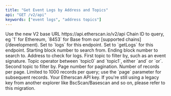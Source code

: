 ```yaml
---
title: "Get Event Logs by Address and Topics"
api: "GET /v2/api"
keywords: ["event logs", "address topics"]
---
```



<CreditChip description="Returns event logs from an address filtered by topics and block range" />

  <ParamField path="v2" type="string" default="v2">
    Use the new V2 base URL https://api.etherscan.io/v2/api
  </ParamField>
  <ParamField query="chainid" type="string" initialValue="1">
    Chain ID to query, eg `1` for Ethereum, `8453` for Base from our [supported chains](/development).
  </ParamField>
  <ParamField query="module" type="string" initialValue="logs">
    Set to `logs` for this endpoint.
  </ParamField>
  <ParamField query="action" type="string" initialValue="getLogs">
    Set to `getLogs` for this endpoint.
  </ParamField>
  <ParamField query="fromBlock" type="integer" initialValue="15073139">
    Starting block number to search from.
  </ParamField>
  <ParamField query="toBlock" type="integer" initialValue="15074139">
    Ending block number to search to.
  </ParamField>
  <ParamField query="address" type="string" initialValue="0x59728544b08ab483533076417fbbb2fd0b17ce3a">
    Address to check for logs.
  </ParamField>
  <ParamField query="topic0" type="string" initialValue="0x27c4f0403323142b599832f26acd21c74a9e5b809f2215726e244a4ac588cd7d">
    First topic to filter by, such as an event signature.
  </ParamField>
  <ParamField query="topic0_1_opr" type="string" initialValue="and">
    Topic operator between `topic0` and `topic1`, either `and` or `or`.
  </ParamField>
  <ParamField query="topic1" type="string" initialValue="0x00000000000000000000000023581767a106ae21c074b2276d25e5c3e136a68b">
    Second topic to filter by.
  </ParamField>
  <ParamField query="page" type="integer" initialValue="1">
    Page number for pagination.
  </ParamField>
  <ParamField query="offset" type="integer" initialValue="1000">
    Number of records per page. Limited to 1000 records per query; use the `page` parameter for subsequent records.
  </ParamField>
  <ParamField query="apikey" type="string">
    Your Etherscan API key. If you're still using a legacy key from another explorer like BscScan/Basescan and so on, please refer to this migration.
  </ParamField>
